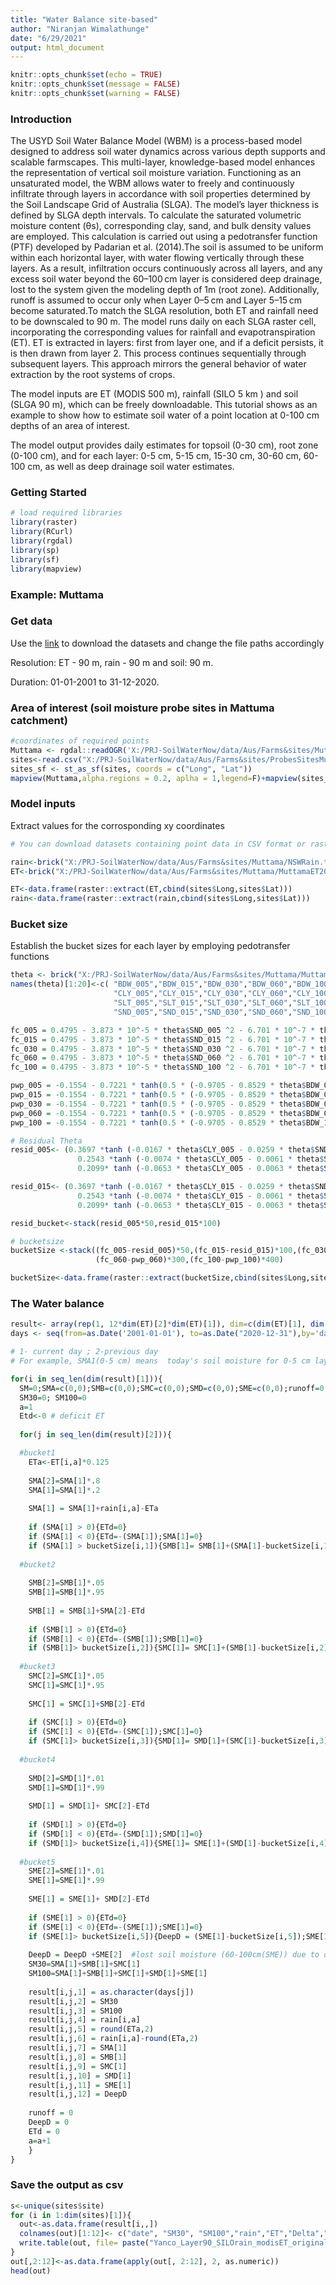 ---
title: "Water Balance site-based"
author: "Niranjan Wimalathunge"
date: "6/29/2021"
output: html_document
---

```{r setup, include=FALSE}
knitr::opts_chunk$set(echo = TRUE)
knitr::opts_chunk$set(message = FALSE)
knitr::opts_chunk$set(warning = FALSE)
```

### Introduction
The USYD Soil Water Balance Model (WBM) is a process-based model designed to address soil water dynamics across various depth supports and scalable farmscapes. This multi-layer, knowledge-based model enhances the representation of vertical soil moisture variation. Functioning as an unsaturated model, the WBM allows water to freely and continuously infiltrate through layers in accordance with soil properties determined by the Soil Landscape Grid of Australia (SLGA). The model's layer thickness is defined by SLGA depth intervals. To calculate the saturated volumetric moisture content (θs), corresponding clay, sand, and bulk density values are employed. This calculation is carried out using a pedotransfer function (PTF) developed by Padarian et al. (2014).The soil is assumed to be uniform within each horizontal layer, with water flowing vertically through these layers. As a result, infiltration occurs continuously across all layers, and any excess soil water beyond the 60–100 cm layer is considered deep drainage, lost to the system given the modeling depth of 1m (root zone). Additionally, runoff is assumed to occur only when Layer 0–5 cm and Layer 5–15 cm become saturated.To match the SLGA resolution, both ET and rainfall need to be downscaled to 90 m. The model runs daily on each SLGA raster cell, incorporating the corresponding values for rainfall and evapotranspiration (ET). ET is extracted in layers: first from layer one, and if a deficit persists, it is then drawn from layer 2. This process continues sequentially through subsequent layers. This approach mirrors the general behavior of water extraction by the root systems of crops.

The model inputs are ET (MODIS 500 m), rainfall (SILO 5 km ) and soil (SLGA 90 m), which can be freely downloadable. This tutorial shows as an example to show how to estimate soil water of a point location at 0-100 cm depths of an area of interest.

The model output provides daily estimates for topsoil (0-30 cm), root zone (0-100 cm), and for each layer: 0-5 cm, 5-15 cm, 15-30 cm, 30-60 cm, 60-100 cm, as well as deep drainage soil water estimates.

### Getting Started
```{r,messages=FALSE,warning=FALSE}
# load required libraries
library(raster)
library(RCurl)
library(rgdal)
library(sp)
library(sf)
library(mapview)
```

### Example: Muttama

### Get data
Use the [link](https://github.com/niranman/Water-Balance-Site-Based) to download the datasets and change the file paths accordingly

Resolution: ET - 90 m, rain - 90 m and soil: 90 m. 

Duration: 01-01-2001 to 31-12-2020.

### Area of interest (soil moisture probe sites in Mattuma catchment)
```{r}
#coordinates of required points
Muttama <- rgdal::readOGR('X:/PRJ-SoilWaterNow/data/Aus/Farms&sites/Muttama/muttamacatchmentnew.shp')
sites<-read.csv("X:/PRJ-SoilWaterNow/data/Aus/Farms&sites/ProbesSitesMuttama/probesSitesMuttama.csv")
sites_sf <- st_as_sf(sites, coords = c("Long", "Lat"))
mapview(Muttama,alpha.regions = 0.2, aplha = 1,legend=F)+mapview(sites_sf,legend=F)
```

### Model inputs
Extract values for the corrosponding xy coordinates
```{r}
# You can download datasets containing point data in CSV format or raster data in RDS files.

rain<-brick("X:/PRJ-SoilWaterNow/data/Aus/Farms&sites/Muttama/NSWRain.tif")
ET<-brick("X:/PRJ-SoilWaterNow/data/Aus/Farms&sites/Muttama/MuttamaET2001_2020.tif")

ET<-data.frame(raster::extract(ET,cbind(sites$Long,sites$Lat)))
rain<-data.frame(raster::extract(rain,cbind(sites$Long,sites$Lat)))
```
### Bucket size 
Establish the bucket sizes for each layer by employing pedotransfer functions

```{r}
theta <- brick("X:/PRJ-SoilWaterNow/data/Aus/Farms&sites/Muttama/MuttamaSoil.tif")
names(theta)[1:20]<-c( "BDW_005","BDW_015","BDW_030","BDW_060","BDW_100",
                       "CLY_005","CLY_015","CLY_030","CLY_060","CLY_100", 
                       "SLT_005","SLT_015","SLT_030","SLT_060","SLT_100",
                       "SND_005","SND_015","SND_030","SND_060","SND_100")

fc_005 = 0.4795 - 3.873 * 10^-5 * theta$SND_005 ^2 - 6.701 * 10^-7 * theta$CLY_005 ^2 * theta$SND_005
fc_015 = 0.4795 - 3.873 * 10^-5 * theta$SND_015 ^2 - 6.701 * 10^-7 * theta$CLY_015 ^2 * theta$SND_015
fc_030 = 0.4795 - 3.873 * 10^-5 * theta$SND_030 ^2 - 6.701 * 10^-7 * theta$CLY_030 ^2 * theta$SND_030
fc_060 = 0.4795 - 3.873 * 10^-5 * theta$SND_060 ^2 - 6.701 * 10^-7 * theta$CLY_060 ^2 * theta$SND_060
fc_100 = 0.4795 - 3.873 * 10^-5 * theta$SND_100 ^2 - 6.701 * 10^-7 * theta$CLY_100 ^2 * theta$SND_100

pwp_005 = -0.1554 - 0.7221 * tanh(0.5 * (-0.9705 - 0.8529 * theta$BDW_005 - 0.00827 *theta$CLY_005 + 0.01994 * theta$SND_005))  + 0.1325 * tanh(0.5 * (3.71 - 3.19 * theta$BDW_005+ 0.01205 * theta$CLY_005 + 0.01617 * theta$SND_005)) + 0.1720 * tanh(0.5 * (-3.94 - 0.5067 * theta$BDW_005 + 0.02158 * theta$CLY_005 + 0.04978 * theta$SND_005)) 
pwp_015 = -0.1554 - 0.7221 * tanh(0.5 * (-0.9705 - 0.8529 * theta$BDW_015 - 0.00827 *theta$CLY_015 + 0.01994 * theta$SND_015))  + 0.1325 * tanh(0.5 * (3.71 - 3.19 * theta$BDW_015+ 0.01205 * theta$CLY_015 + 0.01617 * theta$SND_015)) + 0.1720 * tanh(0.5 * (-3.94 - 0.5067 * theta$BDW_015 + 0.02158 * theta$CLY_015 + 0.04978 * theta$SND_015)) 
pwp_030 = -0.1554 - 0.7221 * tanh(0.5 * (-0.9705 - 0.8529 * theta$BDW_030 - 0.00827 *theta$CLY_030 + 0.01994 * theta$SND_030))  + 0.1325 * tanh(0.5 * (3.71 - 3.19 * theta$BDW_030+ 0.01205 * theta$CLY_030 + 0.01617 * theta$SND_030)) + 0.1720 * tanh(0.5 * (-3.94 - 0.5067 * theta$BDW_030 + 0.02158 * theta$CLY_030 + 0.04978 * theta$SND_030)) 
pwp_060 = -0.1554 - 0.7221 * tanh(0.5 * (-0.9705 - 0.8529 * theta$BDW_060 - 0.00827 *theta$CLY_060 + 0.01994 * theta$SND_060))  + 0.1325 * tanh(0.5 * (3.71 - 3.19 * theta$BDW_060+ 0.01205 * theta$CLY_060 + 0.01617 * theta$SND_060)) + 0.1720 * tanh(0.5 * (-3.94 - 0.5067 * theta$BDW_060 + 0.02158 * theta$CLY_060 + 0.04978 * theta$SND_060)) 
pwp_100 = -0.1554 - 0.7221 * tanh(0.5 * (-0.9705 - 0.8529 * theta$BDW_100 - 0.00827 *theta$CLY_100 + 0.01994 * theta$SND_100))  + 0.1325 * tanh(0.5 * (3.71 - 3.19 * theta$BDW_100+ 0.01205 * theta$CLY_100 + 0.01617 * theta$SND_100)) + 0.1720 * tanh(0.5 * (-3.94 - 0.5067 * theta$BDW_100 + 0.02158 * theta$CLY_100 + 0.04978 * theta$SND_100)) 

# Residual Theta
resid_005<- (0.3697 *tanh (-0.0167 * theta$CLY_005 - 0.0259 * theta$SND_005 + 0.5587 * theta$BDW_005 + 1.86) - 
               0.2543 *tanh (-0.0074 * theta$CLY_005 - 0.0061 * theta$SND_005 + 0.9869 * theta$BDW_005 - 1.47) - 
               0.2099* tanh (-0.0653 * theta$CLY_005 - 0.0063 * theta$SND_005 - 5.3000 * theta$BDW_005 + 9.40) - 0.2032)^2

resid_015<- (0.3697 *tanh (-0.0167 * theta$CLY_015 - 0.0259 * theta$SND_015 + 0.5587 * theta$BDW_015 + 1.86) - 
               0.2543 *tanh (-0.0074 * theta$CLY_015 - 0.0061 * theta$SND_015 + 0.9869 * theta$BDW_015 - 1.47) - 
               0.2099* tanh (-0.0653 * theta$CLY_015 - 0.0063 * theta$SND_015 - 5.3000 * theta$BDW_015 + 9.40) - 0.2032)^2

resid_bucket<-stack(resid_005*50,resid_015*100)

# bucketsize
bucketSize <-stack((fc_005-resid_005)*50,(fc_015-resid_015)*100,(fc_030-pwp_030)*150,
                   (fc_060-pwp_060)*300,(fc_100-pwp_100)*400)

bucketSize<-data.frame(raster::extract(bucketSize,cbind(sites$Long,sites$Lat)))
```
### The Water balance

```{r,messages=FALSE,warning=FALSE}

result<- array(rep(1, 12*dim(ET)[2]*dim(ET)[1]), dim=c(dim(ET)[1], dim(ET)[2], 12))
days <- seq(from=as.Date('2001-01-01'), to=as.Date("2020-12-31"),by='days' )

# 1- current day ; 2-previous day 
# For example, SMA1(0-5 cm) means  today's soil moisture for 0-5 cm layer whereas SMA2 is previous day soil moisture for 0-5 cm layer

for(i in seq_len(dim(result)[1])){
  SM=0;SMA=c(0,0);SMB=c(0,0);SMC=c(0,0);SMD=c(0,0);SME=c(0,0);runoff=0; DeepD=0
  SM30=0; SM100=0
  a=1
  Etd<-0 # deficit ET
  
  for(j in seq_len(dim(result)[2])){

  #bucket1    
    ETa<-ET[i,a]*0.125
    
    SMA[2]=SMA[1]*.8
    SMA[1]=SMA[1]*.2
    
    SMA[1] = SMA[1]+rain[i,a]-ETa
    
    if (SMA[1] > 0){ETd=0}
    if (SMA[1] < 0){ETd=-(SMA[1]);SMA[1]=0}
    if (SMA[1] > bucketSize[i,1]){SMB[1]= SMB[1]+(SMA[1]-bucketSize[i,1]);SMA[1]=bucketSize[i,1]}
    
  #bucket2
    
    SMB[2]=SMB[1]*.05
    SMB[1]=SMB[1]*.95
    
    SMB[1] = SMB[1]+SMA[2]-ETd
    
    if (SMB[1] > 0){ETd=0}
    if (SMB[1] < 0){ETd=-(SMB[1]);SMB[1]=0}
    if (SMB[1]> bucketSize[i,2]){SMC[1]= SMC[1]+(SMB[1]-bucketSize[i,2]);SMB[1]=bucketSize[i,2]}
    
  #bucket3
    SMC[2]=SMC[1]*.05
    SMC[1]=SMC[1]*.95
    
    SMC[1] = SMC[1]+SMB[2]-ETd
    
    if (SMC[1] > 0){ETd=0}
    if (SMC[1] < 0){ETd=-(SMC[1]);SMC[1]=0}
    if (SMC[1]> bucketSize[i,3]){SMD[1]= SMD[1]+(SMC[1]-bucketSize[i,3]);SMC[1]=bucketSize[i,3]}
    
  #bucket4
    
    SMD[2]=SMD[1]*.01
    SMD[1]=SMD[1]*.99
    
    SMD[1] = SMD[1]+ SMC[2]-ETd
    
    if (SMD[1] > 0){ETd=0}
    if (SMD[1] < 0){ETd=-(SMD[1]);SMD[1]=0}
    if (SMD[1]> bucketSize[i,4]){SME[1]= SME[1]+(SMD[1]-bucketSize[i,4]);SMD[1]=bucketSize[i,4]}
    
  #bucket5
    SME[2]=SME[1]*.01
    SME[1]=SME[1]*.99
    
    SME[1] = SME[1]+ SMD[2]-ETd
    
    if (SME[1] > 0){ETd=0}
    if (SME[1] < 0){ETd=-(SME[1]);SME[1]=0}
    if (SME[1]> bucketSize[i,5]){DeepD = (SME[1]-bucketSize[i,5]);SME[1]=bucketSize[i,5]}
    
    DeepD = DeepD +SME[2]  #lost soil moisture (60-100cm(SME)) due to deep drainage
    SM30=SMA[1]+SMB[1]+SMC[1]
    SM100=SMA[1]+SMB[1]+SMC[1]+SMD[1]+SME[1]
    
    result[i,j,1] = as.character(days[j])
    result[i,j,2] = SM30
    result[i,j,3] = SM100
    result[i,j,4] = rain[i,a]
    result[i,j,5] = round(ETa,2)
    result[i,j,6] = rain[i,a]-round(ETa,2)
    result[i,j,7] = SMA[1] 
    result[i,j,8] = SMB[1]
    result[i,j,9] = SMC[1]
    result[i,j,10] = SMD[1]
    result[i,j,11] = SME[1]
    result[i,j,12] = DeepD
    
    runoff = 0
    DeepD = 0
    ETd = 0
    a=a+1
    }
}
```
### Save the output as csv

```{r}
s<-unique(sites$site)
for (i in 1:dim(sites)[1]){
  out<-as.data.frame(result[i,,])
  colnames(out)[1:12]<- c("date", "SM30", "SM100","rain","ET","Delta","SM0-5","SM5-15","SM15-30","SM30-60","SM60-100","DeepD")
  write.table(out, file= paste("Yanco_Layer90_SILOrain_modisET_original",s[i],"csv",sep="."), sep=",",row.names=F, col.names=T)
}
out[,2:12]<-as.data.frame(apply(out[, 2:12], 2, as.numeric))
head(out)
```

















































